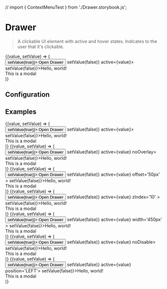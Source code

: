 // import { ContextMenuTest } from './Drawer.storybook.js';

# Drawer

> A clickable UI element with active and hover states. Indicates to the user that it's clickable.

<CodeBlock>
  {(value, setValue) => (
    <div>
      <Button onClick={() => setValue(true)}> Open Drawer </Button>
      <Drawer onClose={() => setValue(false)} active={value}>
        <Drawer.Header onClose={() => setValue(false)}>Hello, world!</Drawer.Header>
        <div style={{ padding: 24 }}>This is a modal</div>
      </Drawer>
    </div>
  )}
</CodeBlock>

## Configuration

<ConfigBlock of={Drawer} />

## Examples

<CodeBlock title='Type: Default'>
  {(value, setValue) => (
    <div>
      <Button onClick={() => setValue(true)}> Open Drawer </Button>
      <Drawer onClose={() => setValue(false)} active={value}>
        <Drawer.Header onClose={() => setValue(false)}>Hello, world!</Drawer.Header>
        <div style={{ padding: 24 }}>This is a modal</div>
      </Drawer>
    </div>
  )}
</CodeBlock>

<CodeBlock title='Type: No Overlay'>
  {(value, setValue) => (
    <div>
      <Button onClick={() => setValue(true)}> Open Drawer </Button>
      <Drawer onClose={() => setValue(false)} active={value} noOverlay>
        <Drawer.Header onClose={() => setValue(false)}>Hello, world!</Drawer.Header>
        <div style={{ padding: 24 }}>This is a modal</div>
      </Drawer>
    </div>
  )}
</CodeBlock>

<CodeBlock title='Type: Custom OffSet'>
  {(value, setValue) => (
    <div>
      <Button onClick={() => setValue(true)}> Open Drawer </Button>
      <Drawer onClose={() => setValue(false)} active={value} offset='50px' >
        <Drawer.Header onClose={() => setValue(false)}>Hello, world!</Drawer.Header>
        <div style={{ padding: 24 }}>This is a modal</div>
      </Drawer>
    </div>
  )}
</CodeBlock>

<CodeBlock title='Type: Custom Z-Index'>
  {(value, setValue) => (
    <div>
      <Button onClick={() => setValue(true)}> Open Drawer </Button>
      <Drawer onClose={() => setValue(false)} active={value} zIndex='10' >
        <Drawer.Header onClose={() => setValue(false)}>Hello, world!</Drawer.Header>
        <div style={{ padding: 24 }}>This is a modal</div>
      </Drawer>
    </div>
  )}
</CodeBlock>

<CodeBlock title='Type: Custom Width'>
  {(value, setValue) => (
    <div>
      <Button onClick={() => setValue(true)}> Open Drawer </Button>
      <Drawer onClose={() => setValue(false)} active={value} width='450px' >
        <Drawer.Header onClose={() => setValue(false)}>Hello, world!</Drawer.Header>
        <div style={{ padding: 24 }}>This is a modal</div>
      </Drawer>
    </div>
  )}
</CodeBlock>

<CodeBlock title='Type: No Disable'>
  {(value, setValue) => (
    <div>
      <Button onClick={() => setValue(true)}> Open Drawer </Button>
      <Drawer onClose={() => setValue(false)} active={value} noDisable>
        <Drawer.Header onClose={() => setValue(false)}>Hello, world!</Drawer.Header>
        <div style={{ padding: 24 }}>This is a modal</div>
      </Drawer>
    </div>
  )}
</CodeBlock>

<CodeBlock title='Type: Positon Left'>
  {(value, setValue) => (
    <div>
      <Button onClick={() => setValue(true)}> Open Drawer </Button>
      <Drawer onClose={() => setValue(false)} active={value} position='LEFT'>
        <Drawer.Header onClose={() => setValue(false)}>Hello, world!</Drawer.Header>
        <div style={{ padding: 24 }}>This is a modal</div>
      </Drawer>
    </div>
  )}
</CodeBlock>
